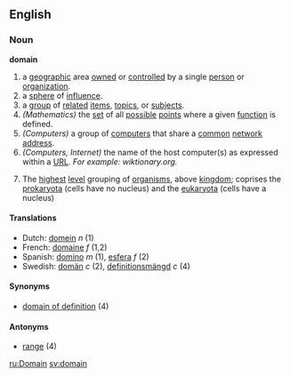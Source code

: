 ==English==
===Noun===
'''domain'''

# a [[geographic]] area [[own]]ed or [[controlled]] by a single [[person]] or [[organization]].
# a [[sphere]] of [[influence]].
# a [[group]] of [[related]] [[item]]s, [[topic]]s, or [[subject]]s.
# ''(Mathematics)'' the [[set]] of all [[possible]] [[point]]s where a given [[function]] is defined.
# ''(Computers)'' a group of [[computer]]s that share a [[common]] [[network address]].
# ''(Computers, Internet)'' the name of the host computer(s) as expressed within a [[URL]]. ''For example: wiktionary.org.''
#{{taxonomy}} The [[highest]] [[level]] grouping of [[organism]]s, above [[kingdom]]; coprises the [[prokaryota]] (cells have no nucleus) and the [[eukaryota]] (cells have a nucleus)

==== Translations ====
*Dutch: [[domein]] ''n'' (1)
*French: [[domaine]] ''f'' (1,2)
*Spanish: [[domino]] ''m'' (1), [[esfera]] ''f'' (2)
*Swedish: [[domän]] ''c'' (2), [[definitionsmängd]] ''c'' (4) 

==== Synonyms ====
*[[domain of definition]] (4)

==== Antonyms ====
*[[range]] (4)

[[ru:Domain]]
[[sv:domain]]